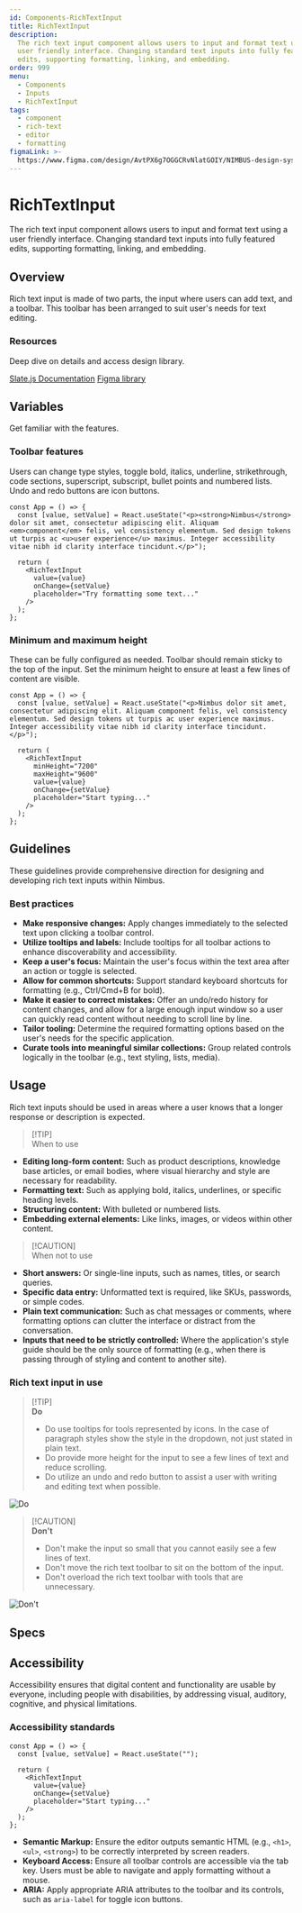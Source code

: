 ```yaml
---
id: Components-RichTextInput
title: RichTextInput
description:
  The rich text input component allows users to input and format text using a
  user friendly interface. Changing standard text inputs into fully featured
  edits, supporting formatting, linking, and embedding.
order: 999
menu:
  - Components
  - Inputs
  - RichTextInput
tags:
  - component
  - rich-text
  - editor
  - formatting
figmaLink: >-
  https://www.figma.com/design/AvtPX6g7OGGCRvNlatGOIY/NIMBUS-design-system?node-id=7190-34429&m=dev
---
```


# RichTextInput

The rich text input component allows users to input and format text using a user
friendly interface. Changing standard text inputs into fully featured edits,
supporting formatting, linking, and embedding.

## Overview

Rich text input is made of two parts, the input where users can add text, and a
toolbar. This toolbar has been arranged to suit user's needs for text editing.

### Resources

Deep dive on details and access design library.

[Slate.js Documentation](https://docs.slatejs.org/)
[Figma library](https://www.figma.com/design/AvtPX6g7OGGCRvNlatGOIY/NIMBUS-design-system?node-id=7190-34429&m=dev)

## Variables

Get familiar with the features.

### Toolbar features

Users can change type styles, toggle bold, italics, underline, strikethrough,
code sections, superscript, subscript, bullet points and numbered lists. Undo
and redo buttons are icon buttons.

```jsx-live
const App = () => {
  const [value, setValue] = React.useState("<p><strong>Nimbus</strong> dolor sit amet, consectetur adipiscing elit. Aliquam <em>component</em> felis, vel consistency elementum. Sed design tokens ut turpis ac <u>user experience</u> maximus. Integer accessibility vitae nibh id clarity interface tincidunt.</p>");

  return (
    <RichTextInput
      value={value}
      onChange={setValue}
      placeholder="Try formatting some text..."
    />
  );
};
```

### Minimum and maximum height

These can be fully configured as needed. Toolbar should remain sticky to the top
of the input. Set the minimum height to ensure at least a few lines of content
are visible.

```jsx-live
const App = () => {
  const [value, setValue] = React.useState("<p>Nimbus dolor sit amet, consectetur adipiscing elit. Aliquam component felis, vel consistency elementum. Sed design tokens ut turpis ac user experience maximus. Integer accessibility vitae nibh id clarity interface tincidunt.</p>");

  return (
    <RichTextInput
      minHeight="7200"
      maxHeight="9600"
      value={value}
      onChange={setValue}
      placeholder="Start typing..."
    />
  );
};
```

## Guidelines

These guidelines provide comprehensive direction for designing and developing
rich text inputs within Nimbus.

### Best practices

- **Make responsive changes:** Apply changes immediately to the selected text
  upon clicking a toolbar control.
- **Utilize tooltips and labels:** Include tooltips for all toolbar actions to
  enhance discoverability and accessibility.
- **Keep a user's focus:** Maintain the user's focus within the text area after
  an action or toggle is selected.
- **Allow for common shortcuts:** Support standard keyboard shortcuts for
  formatting (e.g., Ctrl/Cmd+B for bold).
- **Make it easier to correct mistakes:** Offer an undo/redo history for content
  changes, and allow for a large enough input window so a user can quickly read
  content without needing to scroll line by line.
- **Tailor tooling:** Determine the required formatting options based on the
  user's needs for the specific application.
- **Curate tools into meaningful similar collections:** Group related controls
  logically in the toolbar (e.g., text styling, lists, media).

## Usage

Rich text inputs should be used in areas where a user knows that a longer
response or description is expected.

> [!TIP]\
> When to use

- **Editing long-form content:** Such as product descriptions, knowledge base
  articles, or email bodies, where visual hierarchy and style are necessary for
  readability.
- **Formatting text:** Such as applying bold, italics, underlines, or specific
  heading levels.
- **Structuring content:** With bulleted or numbered lists.
- **Embedding external elements:** Like links, images, or videos within other
  content.

> [!CAUTION]\
> When not to use

- **Short answers:** Or single-line inputs, such as names, titles, or search
  queries.
- **Specific data entry:** Unformatted text is required, like SKUs, passwords,
  or simple codes.
- **Plain text communication:** Such as chat messages or comments, where
  formatting options can clutter the interface or distract from the
  conversation.
- **Inputs that need to be strictly controlled:** Where the application's style
  guide should be the only source of formatting (e.g., when there is passing
  through of styling and content to another site).

### Rich text input in use

> [!TIP]\
> **Do**
>
> - Do use tooltips for tools represented by icons. In the case of paragraph
>   styles show the style in the dropdown, not just stated in plain text.
> - Do provide more height for the input to see a few lines of text and reduce
>   scrolling.
> - Do utilize an undo and redo button to assist a user with writing and editing
>   text when possible.

![Do](/images/rich-text-input/rich-text-input-do.png)

> [!CAUTION]\
> **Don't**
>
> - Don't make the input so small that you cannot easily see a few lines of
>   text.
> - Don't move the rich text toolbar to sit on the bottom of the input.
> - Don't overload the rich text toolbar with tools that are unnecessary.

![Don't](/images/rich-text-input/rich-text-input-dont.png)

## Specs

<PropsTable id="RichTextInput" />

## Accessibility

Accessibility ensures that digital content and functionality are usable by
everyone, including people with disabilities, by addressing visual, auditory,
cognitive, and physical limitations.

### Accessibility standards

```jsx-live
const App = () => {
  const [value, setValue] = React.useState("");

  return (
    <RichTextInput
      value={value}
      onChange={setValue}
      placeholder="Start typing..."
    />
  );
};
```

- **Semantic Markup:** Ensure the editor outputs semantic HTML (e.g., `<h1>`,
  `<ul>`, `<strong>`) to be correctly interpreted by screen readers.
- **Keyboard Access:** Ensure all toolbar controls are accessible via the tab
  key. Users must be able to navigate and apply formatting without a mouse.
- **ARIA:** Apply appropriate ARIA attributes to the toolbar and its controls,
  such as `aria-label` for toggle icon buttons.
